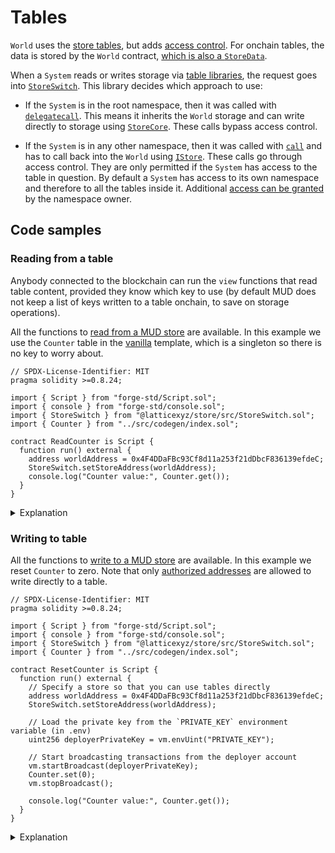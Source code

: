 
# Tables

`World` uses the [store tables](/store/tables), but adds [access control](/world/namespaces-access-control).
For onchain tables, the data is stored by the `World` contract, [which is also a `StoreData`](https://github.com/latticexyz/mud/blob/main/packages/world/src/World.sol#L43).

When a `System` reads or writes storage via [table libraries](/store/table-libraries), the request goes into [`StoreSwitch`](https://github.com/latticexyz/mud/blob/main/packages/store/src/StoreSwitch.sol). This library decides which approach to use:

- If the `System` is in the root namespace, then it was called with [`delegatecall`](https://docs.soliditylang.org/en/v0.8.22/introduction-to-smart-contracts.html#delegatecall-and-libraries).
  This means it inherits the `World` storage and can write directly to storage using [`StoreCore`](https://github.com/latticexyz/mud/blob/main/packages/store/src/StoreCore.sol).
  These calls bypass access control.

- If the `System` is in any other namespace, then it was called with [`call`](https://docs.soliditylang.org/en/v0.8.22/introduction-to-smart-contracts.html#message-calls) and has to call back into the `World` using [`IStore`](https://github.com/latticexyz/mud/blob/main/packages/store/src/IStore.sol).
  These calls go through access control.
  They are only permitted if the `System` has access to the table in question.
  By default a `System` has access to its own namespace and therefore to all the tables inside it.
  Additional [access can be granted](./namespaces-access-control) by the namespace owner.

<TableInWorld />

<TableImmutable />

## Code samples

### Reading from a table

Anybody connected to the blockchain can run the `view` functions that read table content, provided they know which key to use (by default MUD does not keep a list of keys written to a table onchain, to save on storage operations).

All the functions to [read from a MUD store](/store/table-libraries#reading-data) are available.
In this example we use the `Counter` table in the [vanilla](../templates/typescript/vanilla) template, which is a singleton so there is no key to worry about.

<CollapseCode>

```solidity filename="ReadCounter.s.sol" copy showLineNumbers {6-7,11-13}
// SPDX-License-Identifier: MIT
pragma solidity >=0.8.24;

import { Script } from "forge-std/Script.sol";
import { console } from "forge-std/console.sol";
import { StoreSwitch } from "@latticexyz/store/src/StoreSwitch.sol";
import { Counter } from "../src/codegen/index.sol";

contract ReadCounter is Script {
  function run() external {
    address worldAddress = 0x4F4DDaFBc93Cf8d11a253f21dDbcF836139efdeC;
    StoreSwitch.setStoreAddress(worldAddress);
    console.log("Counter value:", Counter.get());
  }
}
```

</CollapseCode>

<details>

<summary>Explanation</summary>

```solidity
import { StoreSwitch } from "@latticexyz/store/src/StoreSwitch.sol";
```

We need [the `StoreSwitch` library](https://github.com/latticexyz/mud/blob/main/packages/store/src/StoreSwitch.sol) library to specify the address of the `World` with the data.

```solidity
import { Counter } from "../src/codegen/index.sol";
```

It is easiest if we import the definitions of the table that were generated using [`mud tablegen`](./cli/tablegen).

```solidity
    address worldAddress = 0x4F4DDaFBc93Cf8d11a253f21dDbcF836139efdeC;
    StoreSwitch.setStoreAddress(worldAddress);
```

Use [`StoreSwitch`](https://github.com/latticexyz/mud/blob/main/packages/store/src/StoreSwitch.sol) with the `World` address.

```solidity
    console.log("Counter value:", Counter.get());
```

Read the information.
If this had been a table with a key, we'd need to provide the key as a parameter to `<table name>.get()`.

</details>

### Writing to table

All the functions to [write to a MUD store](/store/table-libraries#writing-data) are available.
In this example we reset `Counter` to zero.
Note that only [authorized addresses](/world/namespaces-access-control#access) are allowed to write directly to a table.

<CollapseCode>

```solidity filename="ResetCounter.s.sol" copy showLineNumbers {20}
// SPDX-License-Identifier: MIT
pragma solidity >=0.8.24;

import { Script } from "forge-std/Script.sol";
import { console } from "forge-std/console.sol";
import { StoreSwitch } from "@latticexyz/store/src/StoreSwitch.sol";
import { Counter } from "../src/codegen/index.sol";

contract ResetCounter is Script {
  function run() external {
    // Specify a store so that you can use tables directly
    address worldAddress = 0x4F4DDaFBc93Cf8d11a253f21dDbcF836139efdeC;
    StoreSwitch.setStoreAddress(worldAddress);

    // Load the private key from the `PRIVATE_KEY` environment variable (in .env)
    uint256 deployerPrivateKey = vm.envUint("PRIVATE_KEY");

    // Start broadcasting transactions from the deployer account
    vm.startBroadcast(deployerPrivateKey);
    Counter.set(0);
    vm.stopBroadcast();

    console.log("Counter value:", Counter.get());
  }
}
```

</CollapseCode>

<details>

<summary>Explanation</summary>

```solidity
    Counter.set(0);
```

This is how you modify a table's value. If there was a key, it would be `<table name>.set(<key fields>,<value fields>)`.

</details>
